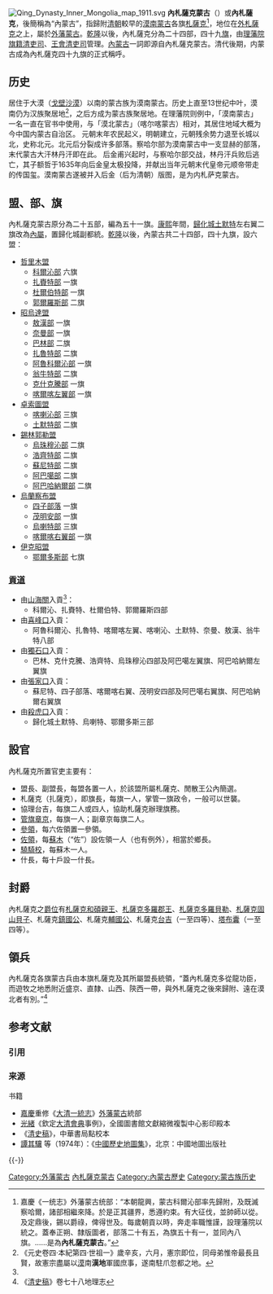 [[File:Qing_Dynasty_Inner_Mongolia_map_1911.svg|thumb]]
{{Contains Manchu text}}
'''內札薩克蒙古'''（{{lang-mnc|ᡩᠣᡵᡤᡳ <br>ᠵᠠᠰᠠᡴ <br>ᠮᠣᠩᡤᠣ|v=dorgi jasak monggo}}）或'''內札薩克'''，後簡稱為“內蒙古”，指歸附[[清朝|清朝]]較早的[[漠南蒙古|漠南蒙古]]各旗[[扎薩克|札薩克]]<ref name="外藩蒙古統部"> 嘉慶《一统志》外藩蒙古统部：“本朝龍興，蒙古科爾沁部率先歸附，及既滅察哈爾，諸部相繼來降。於是正其疆界，悉遵約束。有大征伐，並帥師以從。及定鼎後，錫以爵祿，俾得世及。每歲朝貢以時，奔走率職惟謹，設理藩院以統之。蓋奉正朔、隸版圖者，部落二十有五，為旗五十有一，並同內八旗。……是為'''內札薩克蒙古'''。”</ref>，地位在[[外札薩克蒙古|外札薩克]]之上，屬於[[外藩蒙古|外藩蒙古]]。[[乾隆|乾隆]]以後，內札薩克分為二十四部，四十九[[旗_(行政区划)|旗]]，由[[理藩院|理藩院]][[旗籍清吏司|旗籍清吏司]]、[[王會清吏司|王會清吏司]]管理。[[內蒙古|內蒙古]]一詞即源自內札薩克蒙古。清代後期，内蒙古成為內札薩克四十九旗的正式稱呼。

== 历史 ==
居住于大漠（[[戈壁沙漠|戈壁沙漠]]）以南的蒙古族为漠南蒙古。历史上直至13世纪中叶，漠南仍为汉族聚居地<ref>《元史卷四·本紀第四·世祖一》歲辛亥，六月，憲宗即位，同母弟惟帝最長且賢，故憲宗盡屬以[[戈壁|漠]]南'''漢地'''軍國庶事，遂南駐爪忽都之地。</ref>，之后方成为蒙古族聚居地。在理藩院则例中，「漠南蒙古」一名一直在官书中使用，与「漠北蒙古」（喀尔喀蒙古）相对，其居住地域大概为今中国内蒙古自治区。
元朝末年农民起义，明朝建立，元朝残余势力退至长城以北，史称北元。北元后分裂成许多部落。察哈尔部为漠南蒙古中一支显赫的部落，末代蒙古大汗林丹汗即在此。
后金甫兴起时，与察哈尔部交战，林丹汗兵败后逃亡，其子额哲于1635年向后金皇太极投降，并献出当年元朝末代皇帝元顺帝带走的传国玺。漠南蒙古遂被并入后金（后为清朝）版图，是为内札萨克蒙古。

== 盟、部、旗 ==
內札薩克蒙古原分為二十五部，編為五十一旗。[[康熙|康熙]]年間，[[歸化城土默特|歸化城土默特]]左右翼二旗改為[[內屬蒙古|內屬]]，置歸化城副都統。[[乾隆|乾隆]]以後，內蒙古共二十四部，四十九旗，設六盟：

*[[哲里木盟|哲里木盟]]
**[[科尔沁部|科爾沁部]] 六旗
**[[扎赉特部|扎賚特部]] 一旗
**[[杜爾伯特部_(博爾濟吉特氏)|杜爾伯特部]] 一旗
**[[郭尔罗斯部|郭爾羅斯部]] 二旗
*[[昭烏達盟|昭烏達盟]]
**[[敖汉部|敖漢部]] 一旗
**[[奈曼部|奈曼部]] 一旗
**[[巴林部|巴林部]] 二旗
**[[扎鲁特部|扎魯特部]] 二旗
**[[阿噜科尔沁部|阿魯科爾沁部]] 一旗
**[[翁牛特部|翁牛特部]] 二旗
**[[克什克腾部|克什克騰部]] 一旗
**[[喀尔喀左翼旗|喀爾喀左翼部]] 一旗
*[[卓索圖盟|卓索圖盟]]
**[[喀喇沁部|喀喇沁部]] 三旗
**[[土默特部|土默特部]] 二旗
*[[錫林郭勒盟|錫林郭勒盟]]
**[[乌珠穆沁部|烏珠穆沁部]] 二旗
**[[浩齊特部|浩齊特部]] 二旗
**[[苏尼特部|蘇尼特部]] 二旗
**[[阿巴噶部|阿巴噶部]] 二旗
**[[阿巴哈纳尔部|阿巴哈納爾部]] 二旗
*[[烏蘭察布盟|烏蘭察布盟]]
**[[四子部落|四子部落]] 一旗
**[[茂明安部|茂明安部]] 一旗
**[[乌喇特部|烏喇特部]] 三旗
**[[喀尔喀右翼旗|喀爾喀右翼部]] 一旗
*[[伊克昭盟|伊克昭盟]]
**[[鄂尔多斯部|鄂爾多斯部]] 七旗

===[[纳贡|貢道]]===
*由[[山海关|山海關]]入貢<ref name="外藩蒙古統部"></ref>：
**科爾沁、扎賚特、杜爾伯特、郭爾羅斯四部
*由[[喜峰口|喜峰口]]入貢：
**阿魯科爾沁、扎魯特、喀爾喀左翼、喀喇沁、土默特、奈曼、敖漢、翁牛特八部
*由[[独石口厅|獨石口]]入貢：
**巴林、克什克騰、浩齊特、烏珠穆沁四部及阿巴噶左翼旗、阿巴哈納爾左翼旗
*由[[张家口市|張家口]]入貢：
**蘇尼特、四子部落、喀爾喀右翼、茂明安四部及阿巴噶右翼旗、阿巴哈納爾右翼旗
*由[[殺虎口|殺虎口]]入貢：
**歸化城土默特、烏喇特、鄂爾多斯三部

==設官==
內札薩克所置官吏主要有：
*盟長、副盟長，每盟各置一人，於該盟所屬札薩克、閒散王公內簡選。
*札薩克（扎薩克），即旗長，每旗一人，掌管一旗政令，一般可以世襲。
*協理台吉，每旗二人或四人，協助札薩克辦理旗務。
*[[管旗章京|管旗章京]]，每旗一人；副章京每旗二人。
*[[參領|參領]]，每六佐領置一參領。
*[[佐领|佐領]]，每[[苏木_(行政区划)|蘇木]]（“佐”）設佐領一人（也有例外），相當於鄉長。
*[[驍騎校|驍騎校]]，每蘇木一人。
*什長，每十戶設一什長。

== 封爵 ==
內札薩克之[[爵位|爵位]]有[[和硕亲王|札薩克和碩親王]]、[[多罗郡王|札薩克多羅郡王]]、[[多罗贝勒|札薩克多羅貝勒]]、[[固山貝子|札薩克固山貝子]]、札薩克[[奉恩镇国公|鎮國公]]、札薩克[[奉恩辅国公|輔國公]]、札薩克[[台吉|台吉]]（一至四等）、[[塔布囊|塔布囊]]（一至四等）。

== 領兵 ==
內札薩克各旗蒙古兵由本旗札薩克及其所屬盟長統領，“蓋內札薩克多從龍功臣，而遊牧之地悉附近盛京、直隸、山西、陝西一帶，與外札薩克之後來歸附、遠在漠北者有別。”<ref>《[[清史稿|清史稿]]》卷七十八地理志</ref>

== 参考文献 ==
=== 引用 ===
{{Reflist}}

=== 来源 ===
{{refbegin}}
; 书籍
* [[嘉庆|嘉慶]]重修《[[大清一统志|大清一統志]]》[[外藩蒙古|外藩蒙古]]統部
* [[光绪|光緒]]《欽定[[大清會典|大清會典]]事例》，全國圖書館文獻縮微複製中心影印殿本 
* 《[[清史稿|清史稿]]》，中華書局點校本
* [[谭其骧|譚其驤]] 等（1974年）：《[[中国历史地图集|中國歷史地圖集]]》，北京：中國地圖出版社
{{refend}}

{{-}}
{{清代蒙古}}
{{外藩蒙古王公}}

[[Category:外藩蒙古|Category:外藩蒙古]]
[[Category:內札薩克蒙古|]]
[[Category:內蒙古歷史|Category:內蒙古歷史]]
[[Category:蒙古族历史|Category:蒙古族历史]]